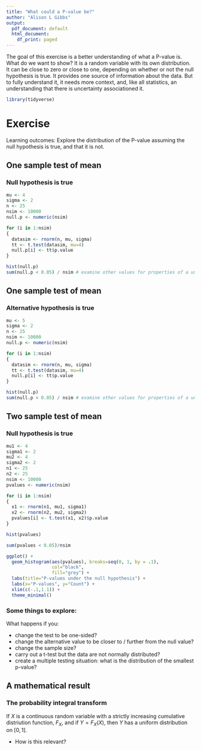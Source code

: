 ```yaml
---
title: "What could a P-value be?"
author: "Alison L Gibbs"
output:
  pdf_document: default
  html_document:
    df_print: paged
---
```


The goal of this exercise is a better understanding of what a P-value is.  What do we want to show?  It is a random variable with its own distribution.  It can be close to zero or close to one, depending on whether or not the null hypothesis is true.    It provides one source of information about the data.  But to fully understand it, it needs more context, and, like all statistics, an understanding that there is uncertainty associationed it.  
```r
library(tidyverse)
```

# Exercise
Learning outcomes: Explore the distribution of the P-value assuming the null hypothesis is true, and that it is not.


## One sample test of mean

### Null hypothesis is true

```r
mu <- 4
sigma <- 2
n <- 25
nsim <- 10000
null.p <- numeric(nsim)

for (i in 1:nsim)
{
  datasim <- rnorm(n, mu, sigma) 
  tt <- t.test(datasim, mu=4)
  null.p[i] <- tt$p.value
}

hist(null.p) 
sum(null.p < 0.05) / nsim # examine other values for properties of a uniform distribution
```

## One sample test of mean

### Alternative hypothesis is true

```r
mu <- 5
sigma <- 2
n <- 25
nsim <- 10000
null.p <- numeric(nsim)

for (i in 1:nsim)
{
  datasim <- rnorm(n, mu, sigma) 
  tt <- t.test(datasim, mu=4)
  null.p[i] <- tt$p.value
}

hist(null.p) 
sum(null.p < 0.05) / nsim # examine other values for properties of a uniform distribution
```

## Two sample test of mean

### Null hypothesis is true

```r
mu1 <- 4
sigma1 <- 2
mu2 <- 4
sigma2 <- 2
n1 <- 25
n2 <- 25
nsim <- 10000
pvalues <- numeric(nsim)

for (i in 1:nsim)
{
  x1 <- rnorm(n1, mu1, sigma1) 
  x2 <- rnorm(n2, mu2, sigma2)
  pvalues[i] <- t.test(x1, x2)$p.value
}

hist(pvalues)

sum(pvalues < 0.05)/nsim

ggplot() + 
  geom_histogram(aes(pvalues), breaks=seq(0, 1, by = .1), 
                 col="black", 
                 fill="grey") + 
  labs(title="P-values under the null hypothesis") +
  labs(x="P-values", y="Count") + 
  xlim(c(-.1,1.1)) + 
  theme_minimal()
```


### Some things to explore:

What happens if you:  

* change the test to be one-sided?  
* change the alternative value to be closer to / further from the null value?   
* change the sample size?   
* carry out a t-test but the data are not normally distributed?  
* create a multiple testing situation: what is the distribution of the smallest p-value? 

## A mathematical result

### The probability integral transform

If $X$ is a continuous random variable with a strictly increasing cumulative distriution function, $F_X$, and if $Y = F_X(X)$, then $Y$ has a uniform distribution on $[0, \, 1]$.

* How is this relevant?
